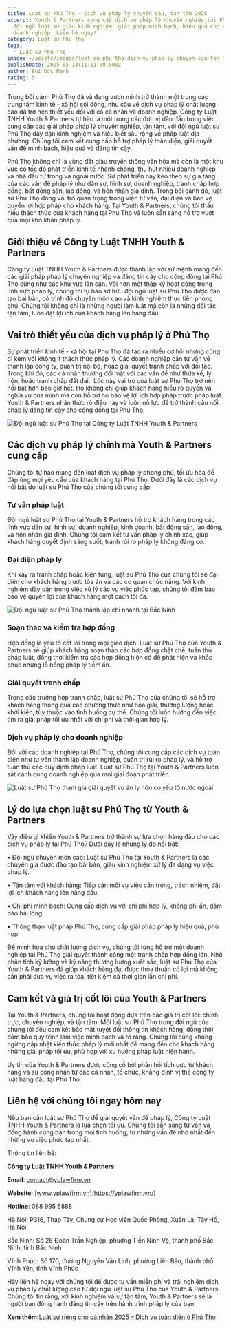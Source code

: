 ```yaml
---
title: Luật sư Phú Thọ – Dịch vụ pháp lý chuyên sâu, tận tâm 2025
excerpt: Youth & Partners cung cấp dịch vụ pháp lý chuyên nghiệp tại Phú Thọ,
  đội ngũ luật sư giàu kinh nghiệm, giải pháp minh bạch, hiệu quả cho cá nhân và
  doanh nghiệp. Liên hệ ngay!
category: Luật sư Phú Thọ
tags:
  - Luật sư Phú Thọ
image: ~/assets/images/luat-su-phu-tho-dich-vu-phap-ly-chuyen-sau-tan-tam-2025.jpg
publishDate: 2025-05-13T11:11:00.000Z
author: Bùi Đức Mạnh
rating: 5
---
```


Trong bối cảnh Phú Thọ đã và đang vươn mình trở thành một trong các trung tâm kinh tế - xã hội sôi động, nhu cầu về dịch vụ pháp lý chất lượng cao đã trở nên thiết yếu đối với cả cá nhân và doanh nghiệp. Công ty Luật TNHH Youth & Partners tự hào là một trong các đơn vị dẫn đầu trong việc cung cấp các giải pháp pháp lý chuyên nghiệp, tận tâm, với đội ngũ luật sư Phú Thọ dày dặn kinh nghiệm và hiểu biết sâu rộng về pháp luật địa phương. Chúng tôi cam kết cung cấp hỗ trợ pháp lý toàn diện, giải quyết vấn đề minh bạch, hiệu quả và đáng tin cậy.

Phú Thọ không chỉ là vùng đất giàu truyền thống văn hóa mà còn là một khu vực có tốc độ phát triển kinh tế nhanh chóng, thu hút nhiều doanh nghiệp và nhà đầu tư trong và ngoài nước. Sự phát triển này kéo theo sự gia tăng của các vấn đề pháp lý như dân sự, hình sự, doanh nghiệp, tranh chấp hợp đồng, bất động sản, lao động, và hôn nhân gia đình. Trong bối cảnh đó, luật sư Phú Thọ đóng vai trò quan trọng trong việc tư vấn, đại diện và bảo vệ quyền lợi hợp pháp cho khách hàng. Tại Youth & Partners, chúng tôi thấu hiểu thách thức của khách hàng tại Phú Thọ và luôn sẵn sàng hỗ trợ vượt qua mọi khó khăn pháp lý.

<YouTube id="vRZaj7jVe4Q" />

## Giới thiệu về Công ty Luật TNHH Youth & Partners

Công ty Luật TNHH Youth & Partners được thành lập với sứ mệnh mang đến các giải pháp pháp lý chuyên nghiệp và đáng tin cậy cho cộng đồng tại Phú Thọ cũng như các khu vực lân cận. Với hơn một thập kỷ hoạt động trong lĩnh vực pháp lý, chúng tôi tự hào sở hữu đội ngũ luật sư Phú Thọ được đào tạo bài bản, có trình độ chuyên môn cao và kinh nghiệm thực tiễn phong phú. Chúng tôi không chỉ là những người làm luật mà còn là những đối tác tận tâm, luôn đặt lợi ích của khách hàng lên hàng đầu.

## Vai trò thiết yếu của dịch vụ pháp lý ở Phú Thọ

Sự phát triển kinh tế - xã hội tại Phú Thọ đã tạo ra nhiều cơ hội nhưng cũng đi kèm với không ít thách thức pháp lý. Các doanh nghiệp cần tư vấn về thành lập công ty, quản trị nội bộ, hoặc giải quyết tranh chấp với đối tác. Trong khi đó, các cá nhân thường đối mặt với các vấn đề như thừa kế, ly hôn, hoặc tranh chấp đất đai.  Lúc này vai trò của luật sư Phú Thọ trở nên nổi bật hơn bao giờ hết. Họ không chỉ giúp khách hàng hiểu rõ quyền và nghĩa vụ của mình mà còn hỗ trợ họ bảo vệ lợi ích hợp pháp trước pháp luật. Youth & Partners nhận thức rõ điều này và luôn nỗ lực để trở thành cầu nối pháp lý đáng tin cậy cho cộng đồng tại Phú Thọ.

![Đội ngũ luật sư Phú Thọ tại Công ty Luật TNHH Youth & Partners](~/assets/images/doi-ngu-luat-su-phu-tho-tai-cong-ty-luat-tnhh-youth-partners.jpg "Đội ngũ luật sư Phú Thọ tại Công ty Luật TNHH Youth & Partners")

## Các dịch vụ pháp lý chính mà Youth & Partners cung cấp

Chúng tôi tự hào mang đến loạt dịch vụ pháp lý phong phú, tối ưu hóa để đáp ứng mọi yêu cầu của khách hàng tại Phú Thọ. Dưới đây là các dịch vụ nổi bật do luật sư Phú Thọ của chúng tôi cung cấp:

### Tư vấn pháp luật

Đội ngũ luật sư Phú Thọ tại Youth & Partners hỗ trợ khách hàng trong các lĩnh vực dân sự, hình sự, doanh nghiệp, kinh doanh, bất động sản, lao động, và hôn nhân gia đình. Chúng tôi cam kết tư vấn pháp lý chính xác, giúp khách hàng quyết định sáng suốt, tránh rủi ro pháp lý không đáng có.

### Đại diện pháp lý

Khi xảy ra tranh chấp hoặc kiện tụng, luật sư Phú Thọ của chúng tôi sẽ đại diện cho khách hàng trước tòa án và các cơ quan chức năng. Với kinh nghiệm dày dặn trong việc xử lý các vụ việc phức tạp, chúng tôi đảm bảo bảo vệ quyền lợi của khách hàng một cách tối đa.

![Đội ngũ luật sư Phú Thọ thành lập chi nhánh tại Bắc Ninh](~/assets/images/doi-ngu-luat-su-phu-tho-thanh-lap-chi-nhanh-tai-bac-ninh.jpg "Đội ngũ luật sư Phú Thọ thành lập chi nhánh tại Bắc Ninh")

### Soạn thảo và kiểm tra hợp đồng

Hợp đồng là yếu tố cốt lõi trong mọi giao dịch. Luật sư Phú Thọ của Youth & Partners sẽ giúp khách hàng soạn thảo các hợp đồng chặt chẽ, tuân thủ pháp luật, đồng thời kiểm tra các hợp đồng hiện có để phát hiện và khắc phục những lỗ hổng pháp lý tiềm ẩn.

### Giải quyết tranh chấp

Trong các trường hợp tranh chấp, luật sư Phú Thọ của chúng tôi sẽ hỗ trợ khách hàng thông qua các phương thức như hòa giải, thương lượng hoặc khởi kiện, tùy thuộc vào tình huống cụ thể. Chúng tôi luôn hướng đến việc tìm ra giải pháp tối ưu nhất với chi phí và thời gian hợp lý.

### Dịch vụ pháp lý cho doanh nghiệp

Đối với các doanh nghiệp tại Phú Thọ, chúng tôi cung cấp các dịch vụ toàn diện như tư vấn thành lập doanh nghiệp, quản trị rủi ro pháp lý, và hỗ trợ tuân thủ các quy định pháp luật. Luật sư Phú Thọ tại Youth & Partners luôn sát cánh cùng doanh nghiệp qua mọi giai đoạn phát triển.

![Luật sư Phú Thọ tham gia giải quyết vụ án ly hôn có yếu tố nước ngoài](~/assets/images/luat-su-phu-tho-tham-gia-giai-quyet-vu-an-ly-hon-co-yeu-to-nuoc-ngoai.jpg "Luật sư Phú Thọ tham gia giải quyết vụ án ly hôn có yếu tố nước ngoài")

## Lý do lựa chọn luật sư Phú Thọ từ Youth & Partners

Vậy điều gì khiến Youth & Partners trở thành sự lựa chọn hàng đầu cho các dịch vụ pháp lý tại Phú Thọ? Dưới đây là những lý do nổi bật:

• Đội ngũ chuyên môn cao: Luật sư Phú Thọ tại Youth & Partners là các chuyên gia được đào tạo bài bản, giàu kinh nghiệm xử lý đa dạng vụ việc pháp lý.

• Tận tâm với khách hàng: Tiếp cận mỗi vụ việc cẩn trọng, trách nhiệm, đặt lợi ích khách hàng lên hàng đầu.

• Chi phí minh bạch: Cung cấp dịch vụ với chi phí hợp lý, không phí ẩn, đảm bảo hài lòng.

• Thông thạo luật pháp Phú Thọ, cung cấp giải pháp pháp lý hiệu quả, phù hợp.

Để minh họa cho chất lượng dịch vụ, chúng tôi từng hỗ trợ một doanh nghiệp tại Phú Thọ giải quyết thành công một tranh chấp hợp đồng lớn. Nhờ phân tích kỹ lưỡng và kỹ năng thương lượng xuất sắc, luật sư Phú Thọ của Youth & Partners đã giúp khách hàng đạt được thỏa thuận có lợi mà không cần phải đưa vụ việc ra tòa, tiết kiệm cả thời gian lẫn chi phí.

## Cam kết và giá trị cốt lõi của Youth & Partners

Tại Youth & Partners, chúng tôi hoạt động dựa trên các giá trị cốt lõi: chính trực, chuyên nghiệp, và tận tâm. Mỗi luật sư Phú Thọ trong đội ngũ của chúng tôi đều cam kết bảo mật tuyệt đối thông tin khách hàng, đồng thời đảm bảo quy trình làm việc minh bạch và rõ ràng. Chúng tôi cũng không ngừng cập nhật kiến thức pháp lý mới nhất để mang đến cho khách hàng những giải pháp tối ưu, phù hợp với xu hướng pháp luật hiện hành.

Uy tín của Youth & Partners được củng cố bởi phản hồi tích cực từ khách hàng và sự công nhận từ các cá nhân, tổ chức, khẳng định vị thế công ty luật hàng đầu tại Phú Thọ.

## Liên hệ với chúng tôi ngay hôm nay

Nếu bạn cần luật sư Phú Thọ để giải quyết vấn đề pháp lý, Công ty Luật TNHH Youth & Partners là lựa chọn tối ưu. Chúng tôi sẵn sàng tư vấn và đồng hành cùng bạn trong mọi tình huống, từ những vấn đề nhỏ nhất đến những vụ việc phức tạp nhất.

Thông tin liên hệ:

**Công ty Luật TNHH Youth & Partners**

**Email**: [contact@yplawfirm.vn](mailto:contact@yplawfirm.vn)

**Website**: [www.yplawfirm.vn](https://yplawfirm.vn/)

**Hotline**: 088 995 6888

Hà Nội: P316, Tháp Tây, Chung cư Học viện Quốc Phòng, Xuân La, Tây Hồ, Hà Nội

Bắc Ninh: Số 26 Đoàn Trần Nghiệp, phường Tiền Ninh Vệ, thành phố Bắc Ninh, tỉnh Bắc Ninh

Vĩnh Phúc: Số 170, đường Nguyễn Văn Linh, phường Liên Bảo, thành phố Vĩnh Yên, tỉnh Vĩnh Phúc

Hãy liên hệ ngay với chúng tôi để được tư vấn miễn phí và trải nghiệm dịch vụ pháp lý chất lượng cao từ đội ngũ luật sư Phú Thọ của Youth & Partners. Chúng tôi tin rằng, với kinh nghiệm và sự tận tâm, Youth & Partners sẽ là người bạn đồng hành đáng tin cậy trên hành trình pháp lý của bạn.

**Xem thêm:**[Luật sư riêng cho cá nhân 2025 – Dịch vụ toàn diện ở Phú Thọ](https://yplawfirm.vn/tin-tuc/luat-su-rieng-cho-ca-nhan-2025-dich-vu-toan-dien-o-phu-tho)
